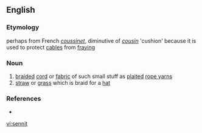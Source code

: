 ==English==
===Etymology===
perhaps from French ''[[coussinet]]'', diminutive of ''[[cousin]]'' 'cushion' because it is used to protect [[cable]]s from [[fray]]ing

===Noun===
{{en-noun|s}} 
# [[braid]]ed [[cord]] or [[fabric]] of such small stuff as [[plait]]ed [[rope yarn]]s
# [[straw]] or [[grass]] which is braid for a [[hat]]

===References===
* {{Websters}}

[[vi:sennit]]